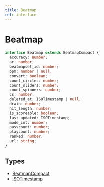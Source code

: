 ```yaml
---
title: Beatmap
ref: interface
---
```


# Beatmap

```ts
interface Beatmap extends BeatmapCompact {
  accuracy: number;
  ar: number;
  beatmapset_id: number;
  bpm: number | null;
  convert: boolean;
  count_circles: number;
  count_sliders: number;
  count_spinners: number;
  cs: number;
  deleted_at: ISOTimestamp | null;
  drain: number;
  hit_length: number;
  is_scoreable: boolean;
  last_updated: ISOTimestamp;
  mode_int: number;
  passcount: number;
  playcount: number;
  ranked: number;
  url: string;
}
```

## Types

- [BeatmapCompact](/references/beatmap-compact)
- [ISOTimestamp](/references/iso-timestamp)
